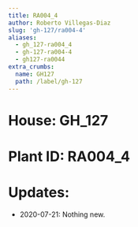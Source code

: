 ```yaml
---
title: RA004_4
author: Roberto Villegas-Diaz
slug: 'gh-127/ra004-4'
aliases:
  - gh_127-ra004_4
  - gh-127-ra004-4
  - gh127-ra0044
extra_crumbs:
  name: GH127
  path: /label/gh-127
---
```


# **House**: GH_127
# **Plant ID**: RA004_4
# **Updates**: 
 - 2020-07-21: Nothing new.
